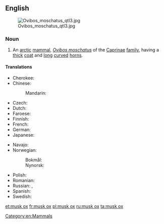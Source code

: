 ==English==
[[File:Ovibos moschatus qtl3.jpg|thumb]]

===Noun===
{{wikipedia}}
{{en-noun|head=[[musk]] [[ox]]|musk oxen}}

# An [[arctic]] [[mammal]], ''[[Ovibos moschatus]]'' of the [[Caprinae]] [[family]], having a [[thick]] [[coat]] and [[long]] [[curve]]d [[horn]]s.

====Translations====
{{trans-top|an arctic mammal}}
* Cherokee: {{t-|chr|ᏧᏴᏢ ᏯᎾᏌ|tr=tsuyvtlv yanasa|sc=Cher}}
* Chinese:
*: Mandarin: {{t|cmn|麝牛|tr=shèniú|sc=Hani}}
* Czech: {{t-|cs|pižmoň|m}}
* Dutch: {{t+|nl|muskusos|m}}
* Faroese: {{t|fo|moskusneyt|n}}
* Finnish: {{t+|fi|myskihärkä}}
* French: {{t+|fr|bœuf musqué|m}}
* German: {{t+|de|Moschusochse|m}}
* Japanese: {{t-|ja|ジャコウウシ|tr=jakōushi|sc=Jpan}}
{{trans-mid}}
* Navajo: {{tø|nv|hakʼaz ayání}}
* Norwegian:
*: Bokmål: {{t-|nb|moskusoks}}
*: Nynorsk: {{t-|nn|moskusfe}}
* Polish: {{t-|pl|piżmowół|m}}
* Romanian: {{t|ro|bou moscat|m}}
* Russian: {{t+|ru|овцебык|m|tr=ovcebýk|sc=Cyrl}}, {{t-|ru|мускусный бык|m|tr=múskusnyj byk|sc=Cyrl}}
* Spanish: {{t-|es|buey almizclero|m}}
* Swedish: {{t-|sv|myskoxe}}
{{trans-bottom}}

[[Category:en:Mammals]]

[[et:musk ox]]
[[fr:musk ox]]
[[pl:musk ox]]
[[ru:musk ox]]
[[ta:musk ox]]